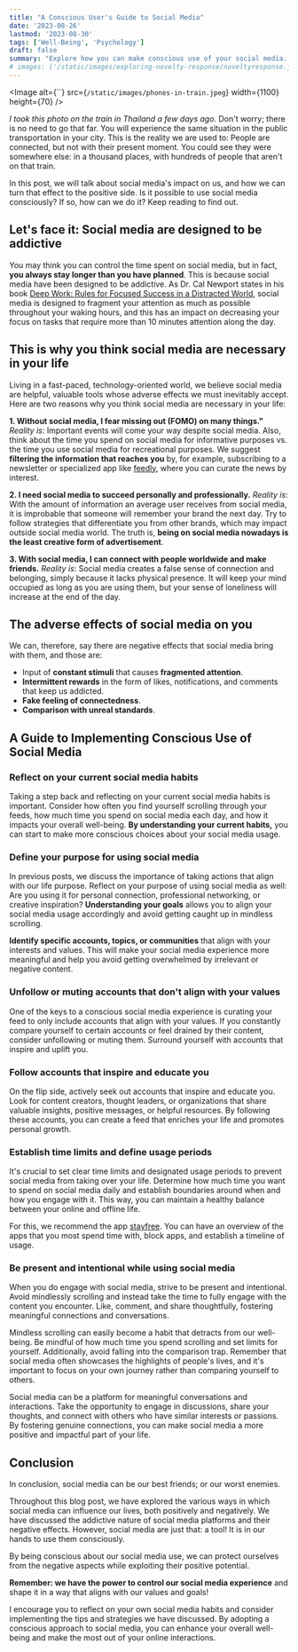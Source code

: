 ```yaml
---
title: "A Conscious User's Guide to Social Media"
date: '2023-08-26'
lastmod: '2023-08-30'
tags: ['Well-Being', 'Psychology']
draft: false
summary: "Explore how you can make conscious use of your social media. In this blog post, we will discuss why we perceive social media as necessary, despite their negative consequences. We will learn how to take control of our social media and align them with our life purpose."
# images: ['/static/images/exploring-novelty-response/noveltyresponse.jpg']
---
```


<Image
  alt={``}
  src={`/static/images/phones-in-train.jpeg`}
  width={1100}
  height={70}
/>

_I took this photo on the train in Thailand a few days ago._ Don't worry; there is no need to go that far. You will experience the same situation in the public transportation in your city. This is the reality we are used to: People are connected, but not with their present moment. You could see they were somewhere else: in a thousand places, with hundreds of people that aren't on that train.  

In this post, we will talk about social media's impact on us, and how we can turn that effect to the positive side. Is it possible to use social media consciously? If so, how can we do it? Keep reading to find out. 

<CollapsibleTOC toc={props.toc} exclude="Introduction" />

## Let's face it: Social media are designed to be addictive
You may think you can control the time spent on social media, but in fact, **you always stay longer than you have planned**. This is because social media have been designed to be addictive. As Dr. Cal Newport states in his book [Deep Work: Rules for Focused Success in a Distracted World](https://www.amazon.com/Deep-Work-Focused-Success-Distracted/dp/1455586692), social media is designed to fragment your attention as much as possible throughout your waking hours, and this has an impact on decreasing your focus on tasks that require more than 10 minutes attention along the day. 

## This is why you think social media are necessary in your life
Living in a fast-paced, technology-oriented world, we believe social media are helpful, valuable tools whose adverse effects we must inevitably accept. Here are two reasons why you think social media are necessary in your life: 

**1. Without social media, I fear missing out (FOMO) on many things."** _Reality is_: Important events will come your way despite social media. Also, think about the time you spend on social media for informative purposes vs. the time you use social media for recreational purposes. We suggest **filtering the information that reaches you** by, for example, subscribing to a newsletter or specialized app like [feedly](https://feedly.com/), where you can curate the news by interest. 

**2. I need social media to succeed personally and professionally.** _Reality is_: With the amount of information an average user receives from social media, it is improbable that someone will remember your brand the next day. Try to follow strategies that differentiate you from other brands, which may impact outside social media world. The truth is, **being on social media nowadays is the least creative form of advertisement**. 

**3. With social media, I can connect with people worldwide and make friends.** _Reality is_: Social media creates a false sense of connection and belonging, simply because it lacks physical presence. It will keep your mind occupied as long as you are using them, but your sense of loneliness will increase at the end of the day. 

## The adverse effects of social media on you

We can, therefore, say there are negative effects that social media bring with them, and those are: 

- Input of **constant stimuli** that causes **fragmented attention**.
- **Intermittent rewards** in the form of likes, notifications, and comments that keep us addicted.
- **Fake feeling of connectedness**.
- **Comparison with unreal standards**.

## A Guide to Implementing Conscious Use of Social Media

### Reflect on your current social media habits

Taking a step back and reflecting on your current social media habits is important. Consider how often you find yourself scrolling through your feeds, how much time you spend on social media each day, and how it impacts your overall well-being. **By understanding your current habits,** you can start to make more conscious choices about your social media usage.

### Define your purpose for using social media

In previous posts, we discuss the importance of taking actions that align with our life purpose. Reflect on your purpose of using social media as well: Are you using it for personal connection, professional networking, or creative inspiration? **Understanding your goals** allows you to align your social media usage accordingly and avoid getting caught up in mindless scrolling.

**Identify specific accounts, topics, or communities** that align with your interests and values. This will make your social media experience more meaningful and help you avoid getting overwhelmed by irrelevant or negative content.

### Unfollow or muting accounts that don't align with your values

One of the keys to a conscious social media experience is curating your feed to only include accounts that align with your values. If you constantly compare yourself to certain accounts or feel drained by their content, consider unfollowing or muting them. Surround yourself with accounts that inspire and uplift you.

### Follow accounts that inspire and educate you

On the flip side, actively seek out accounts that inspire and educate you. Look for content creators, thought leaders, or organizations that share valuable insights, positive messages, or helpful resources. By following these accounts, you can create a feed that enriches your life and promotes personal growth.

### Establish time limits and define usage periods

It's crucial to set clear time limits and designated usage periods to prevent social media from taking over your life. Determine how much time you want to spend on social media daily and establish boundaries around when and how you engage with it. This way, you can maintain a healthy balance between your online and offline life.

For this, we recommend the app [stayfree](https://stayfreeapps.com/). You can have an overview of the apps that you most spend time with, block apps, and establish a timeline of usage. 

### Be present and intentional while using social media

When you do engage with social media, strive to be present and intentional. Avoid mindlessly scrolling and instead take the time to fully engage with the content you encounter. Like, comment, and share thoughtfully, fostering meaningful connections and conversations.

Mindless scrolling can easily become a habit that detracts from our well-being. Be mindful of how much time you spend scrolling and set limits for yourself. Additionally, avoid falling into the comparison trap. Remember that social media often showcases the highlights of people's lives, and it's important to focus on your own journey rather than comparing yourself to others.

Social media can be a platform for meaningful conversations and interactions. Take the opportunity to engage in discussions, share your thoughts, and connect with others who have similar interests or passions. By fostering genuine connections, you can make social media a more positive and impactful part of your life.

## Conclusion

In conclusion, social media can be our best friends; or our worst enemies. 

Throughout this blog post, we have explored the various ways in which social media can influence our lives, both positively and negatively. We have discussed the addictive nature of social media platforms and their negative effects. However, social media are just that: a tool! It is in our hands to use them consciously.

By being conscious about our social media use, we can protect ourselves from the negative aspects while exploiting their positive potential. 

**Remember: we have the power to control our social media experience** and shape it in a way that aligns with our values and goals!

I encourage you to reflect on your own social media habits and consider implementing the tips and strategies we have discussed. By adopting a conscious approach to social media, you can enhance your overall well-being and make the most out of your online interactions.
